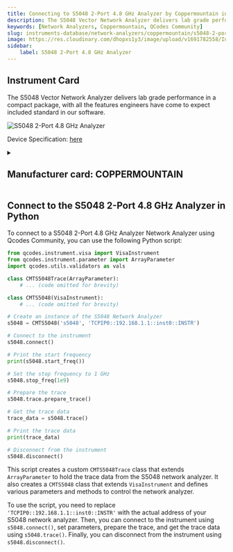 ```yaml
---
title: Connecting to S5048 2-Port 4.8 GHz Analyzer by Coppermountain in Python
description: The S5048 Vector Network Analyzer delivers lab grade performance in a compact package, with all the features engineers have come to expect included standard in our software.
keywords: [Network Analyzers, Coppermountain, QCodes Community] 
slug: instruments-database/network-analyzers/coppermountain/s5048-2-port-48-ghz-analyzer 
image: https://res.cloudinary.com/dhopxs1y3/image/upload/v1691782558/Instruments/Network%20Analyzer/S5048-2-Port-4.8-GHz-Analyzer/S5048-2-Port-4.8-GHz-Analyzer.png
sidebar:
    label: S5048 2-Port 4.8 GHz Analyzer 
---
```



## Instrument Card

The S5048 Vector Network Analyzer delivers lab grade performance in a compact package, with all the features engineers have come to expect included standard in our software.

![S5048 2-Port 4.8 GHz Analyzer](https://res.cloudinary.com/dhopxs1y3/image/upload/v1691782558/Instruments/Network%20Analyzer/S5048-2-Port-4.8-GHz-Analyzer/S5048-2-Port-4.8-GHz-Analyzer.png)

Device Specification: [here](https://coppermountaintech.com/wp-content/uploads/2020/04/Compact-S5048-Extended-Specification-Sheet.pdf)

<details style={{ marginTop: "15px"}}>
<summary><h2 style={{display:'inline'}}>Manufacturer card: COPPERMOUNTAIN</h2></summary>

![COPPERMOUNTAIN](https://res.cloudinary.com/dhopxs1y3/image/upload/v1692806129/Instruments/Vendor%20Logos/Coppermountain.png)

**Copper Mountain Technologies** develops innovative RF test and measurement solutions for engineers worldwide that enable engineers to extend their reach.

- Headquarters: US
- Yearly Revenue (millions, USD): 301
- Vendor Website: [here](https://coppermountaintech.com/)

</details>


<FeaturedInstrumentVideo category="NETWORK_ANALYZERS" />

## Connect to the S5048 2-Port 4.8 GHz Analyzer in Python





<Tabs>

<SectionsCard category="NETWORK_ANALYZERS" manufacturer="Coppermountain"></SectionsCard>

<TabItem value="QCodes Community" label="QCodes Community">

To connect to a S5048 2-Port 4.8 GHz Analyzer Network Analyzer using Qcodes Community, you can use the following Python script:

```python
from qcodes.instrument.visa import VisaInstrument
from qcodes.instrument.parameter import ArrayParameter
import qcodes.utils.validators as vals

class CMTS5048Trace(ArrayParameter):
    # ... (code omitted for brevity)

class CMTS5048(VisaInstrument):
    # ... (code omitted for brevity)

# Create an instance of the S5048 Network Analyzer
s5048 = CMTS5048('s5048', 'TCPIP0::192.168.1.1::inst0::INSTR')

# Connect to the instrument
s5048.connect()

# Print the start frequency
print(s5048.start_freq())

# Set the stop frequency to 1 GHz
s5048.stop_freq(1e9)

# Prepare the trace
s5048.trace.prepare_trace()

# Get the trace data
trace_data = s5048.trace()

# Print the trace data
print(trace_data)

# Disconnect from the instrument
s5048.disconnect()
```

This script creates a custom `CMTS5048Trace` class that extends `ArrayParameter` to hold the trace data from the S5048 network analyzer. It also creates a `CMTS5048` class that extends `VisaInstrument` and defines various parameters and methods to control the network analyzer.

To use the script, you need to replace `'TCPIP0::192.168.1.1::inst0::INSTR'` with the actual address of your S5048 network analyzer. Then, you can connect to the instrument using `s5048.connect()`, set parameters, prepare the trace, and get the trace data using `s5048.trace()`. Finally, you can disconnect from the instrument using `s5048.disconnect()`.

</TabItem>
</Tabs>